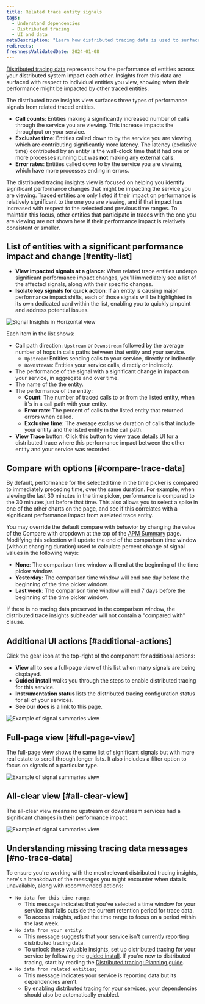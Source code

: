```yaml
---
title: Related trace entity signals
tags:
  - Understand dependencies
  - Distributed tracing
  - UI and data
metaDescription: "Learn how distributed tracing data is used to surface performance impacts caused by traced entities."
redirects:
freshnessValidatedDate: 2024-01-08
---
```






[Distributed tracing data](/docs/distributed-tracing/concepts/how-new-relic-distributed-tracing-works/#trace-structure) represents how the performance of entities across your distributed system impact each other.
Insights from this data are surfaced with respect to individual entities you view, showing when their performance might be impacted by other traced entities.

The distributed trace insights view surfaces three types of performance signals from related traced entities.

* <DoNotTranslate>**Call counts**</DoNotTranslate>: Entities making a significantly increased number of calls through the service you are viewing. This increase impacts the throughput on your service.
* <DoNotTranslate>**Exclusive time**</DoNotTranslate>: Entities called down to by the service you are viewing, which are contributing significantly more latency. The latency (exclusive time) contributed by an entity is the wall-clock time that it had one or more processes running but was <DoNotTranslate>**not**</DoNotTranslate> making any external calls.
* <DoNotTranslate>**Error rates**</DoNotTranslate>: Entities called down to by the service you are viewing, which have more processes ending in errors.

The distributed tracing insights view is focused on helping you identify significant performance changes that might be impacting the service you are viewing.
Traced entities are only listed if their impact on performance is relatively significant to the one you are viewing, and if that impact has increased with respect to the selected and previous time ranges.
To maintain this focus, other entities that participate in traces with the one you are viewing are not shown here if their performance impact is relatively consistent or smaller.

## List of entities with a significant performance impact and change [#entity-list]

* <DoNotTranslate>**View impacted signals at a glance**</DoNotTranslate>: When related trace entities undergo significant performance impact changes, you'll immediately see a list of the affected signals, along with their specific changes.
* <DoNotTranslate>**Isolate key signals for quick action**</DoNotTranslate>: If an entity is causing major performance impact shifts, each of those signals will be highlighted in its own dedicated card within the list, enabling you to quickly pinpoint and address potential issues.

<img
  title="Signal Insights in Horizontal view"
  alt="Signal Insights in Horizontal view"
  src={signalInsightHorizontalView}
/>

Each item in the list shows:
* Call path direction: `Upstream` or `Downstream` followed by the average number of hops in calls paths between that entity and your service.
    * `Upstream`: Entities sending calls to your service, directly or indirectly.
    * `Downstream`: Entities your service calls, directly or indirectly.
* The performance of the signal with a significant change in impact on your service, in aggregate and over time.
* The name of the the entity.
* The performance of the entity:
    * <DoNotTranslate>**Count**</DoNotTranslate>: The number of traced calls to or from the listed entity, when it's in a call path with your entity.
    * <DoNotTranslate>**Error rate**</DoNotTranslate>: The percent of calls to the listed entity that returned errors when called.
    * <DoNotTranslate>**Exclusive time**</DoNotTranslate>: The average exclusive duration of calls that include your entity and the listed entity in the call path.
* <DoNotTranslate>**View Trace**</DoNotTranslate> button: Click this button to view [trace details UI](/docs/distributed-tracing/ui-data/trace-details/) for a distributed trace where this performance impact between the other entity and your service was recorded.

## Compare with options [#compare-trace-data]
By default, performance for the selected time in the time picker is compared to immediately preceding time, over the same duration. For example, when viewing the last 30 minutes in the time picker, performance is compared to the 30 minutes just before that time. This also allows you to select a spike in one of the other charts on the page, and see if this correlates with a significant performance impact from a related trace entity.

You may override the default compare with behavior by changing the value of the Compare with dropdown at the top of the [APM Summary](/docs/apm/agents/manage-apm-agents/agent-data/triage-run-diagnostics/) page. Modifying this selection will update the end of the comparison time window (without changing duration) used to calculate percent change of signal values in the following ways:
* <DoNotTranslate>**None**</DoNotTranslate>: The comparison time window will end at the beginning of the time picker window.
* <DoNotTranslate>**Yesterday**</DoNotTranslate>: The comparison time window will end one day before the beginning of the time picker window.
* <DoNotTranslate>**Last week**</DoNotTranslate>: The comparison time window will end 7 days before the beginning of the time picker window.

If there is no tracing data preserved in the comparison window, the distributed trace insights subheader will not contain a "compared with" clause.

## Additional UI actions [#additional-actions]

Click the gear icon at the top-right of the component for additional actions:
* <DoNotTranslate>**View all**</DoNotTranslate> to see a full-page view of this list when many signals are being displayed.
* <DoNotTranslate>**Guided install**</DoNotTranslate> walks you through the steps to enable distributed tracing for this service.
* <DoNotTranslate>**Instrumentation status**</DoNotTranslate> lists the distributed tracing configuration status for all of your services.
* <DoNotTranslate>**See our docs**</DoNotTranslate> is a link to this page.

<img
  title="Signal summaries example"
  alt="Example of signal summaries view"
  src={signalInsightsWithControls}
/>

## Full-page view [#full-page-view]

The full-page view shows the same list of significant signals but with more real estate to scroll through longer lists.
It also includes a filter option to focus on signals of a particular type.

<img
  title="Signal summaries example"
  alt="Example of signal summaries view"
  src={signalInsightsFullPage}
/>

## All-clear view [#all-clear-view]

The all-clear view means no upstream or downstream services had a significant changes in their performance impact.

<img
  title="Signal summaries example"
  alt="Example of signal summaries view"
  src={signalSummariesWithAllClear}
/>

## Understanding missing tracing data messages [#no-trace-data]
To ensure you're working with the most relevant distributed tracing insights, here's a breakdown of the messages you might encounter when data is unavailable, along with recommended actions:
* `No data for this time range`: 
     * This message indicates that you've selected a time window for your service that falls outside the current retention period for trace data.
     * To access insights, adjust the time range to focus on a period within the last week.
* `No data from your entity`:
     * This message suggests that your service isn't currently reporting distributed tracing data.
     * To unlock these valuable insights, set up distributed tracing for your service by following the [guided install](https://onenr.io/0OQM6lV3DwG). If you're new to distributed tracing, start by reading the [Distributed tracing: Planning guide](https://docs.newrelic.com/docs/distributed-tracing/concepts/distributed-tracing-planning-guide/).
* `No data from related entities`;
     * This message indicates your service is reporting data but its dependencies aren't.
     * By [enabling distributed tracing for your services](https://onenr.io/0OQM6lV3DwG), your dependencies should also be automatically enabled.